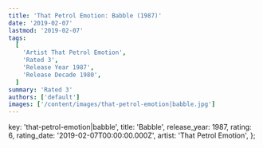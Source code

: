 ```yaml
---
title: 'That Petrol Emotion: Babble (1987)'
date: '2019-02-07'
lastmod: '2019-02-07'
tags:
  [
    'Artist That Petrol Emotion',
    'Rated 3',
    'Release Year 1987',
    'Release Decade 1980',
  ]
summary: 'Rated 3'
authors: ['default']
images: ['/content/images/that-petrol-emotion|babble.jpg']
---
```


  key: 'that-petrol-emotion|babble',
  title: 'Babble',
  release_year: 1987,
  rating: 6,
  rating_date: '2019-02-07T00:00:00.000Z',
  artist: 'That Petrol Emotion',
};

<MusicRating data={data} />
